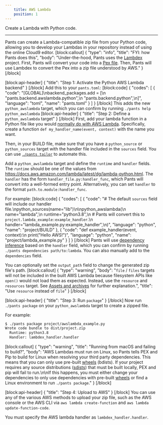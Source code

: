 ```yaml
---
    title: AWS Lambda
    position: 1
---
```


Create a Lambda with Python code.

---

Pants can create a Lambda-compatible zip file from your Python code, allowing you to develop your Lambdas in your repository instead of using the online Cloud9 editor.
[block:callout]
{
  "type": "info",
  "title": "FYI: how Pants does this",
  "body": "Under-the-hood, Pants uses the [Lambdex](https://github.com/pantsbuild/lambdex) project. First, Pants will convert your code into a [Pex file](doc:pex-files). Then, Pants will use Lambdex to convert the Pex into a zip file understood by AWS."
}
[/block]

[block:api-header]
{
  "title": "Step 1: Activate the Python AWS Lambda backend"
}
[/block]
Add this to your `pants.toml`:
[block:code]
{
  "codes": [
    {
      "code": "[GLOBAL]\nbackend_packages.add = [\n  \"pants.backend.awslambda.python\",\n  \"pants.backend.python\",\n]",
      "language": "toml",
      "name": "pants.toml"
    }
  ]
}
[/block]
This adds the new `python_awslambda` target, which you can confirm by running `./pants help python_awslambda`
[block:api-header]
{
  "title": "Step 2: Define a `python_awslambda` target"
}
[/block]
First, add your lambda function in a Python file like you would [normally do with AWS Lambda](https://docs.aws.amazon.com/lambda/latest/dg/python-handler.html). Specifically, create a function `def my_handler_name(event, context)` with the name you want.

Then, in your BUILD file, make sure that you have a `python_source` or `python_sources` target with the handler file included in the `sources` field. You can use [`./pants tailor`](doc:create-initial-build-files) to automate this.

Add a `python_awslambda` target and define the `runtime` and `handler` fields. The `runtime` should be one of the values from https://docs.aws.amazon.com/lambda/latest/dg/lambda-python.html. The `handler` has the form `handler_file.py:handler_func`, which Pants will convert into a well-formed entry point. Alternatively, you can set `handler` to the format `path.to.module:handler_func`.

For example:
[block:code]
{
  "codes": [
    {
      "code": "# The default `sources` field will include our handler file.\npython_sources(name=\"lib\")\n\npython_awslambda(\n    name=\"lambda\",\n    runtime=\"python3.8\",\n    # Pants will convert this to `project.lambda_example:example_handler`.\n    handler=\"lambda_example.py:example_handler\",\n)",
      "language": "python",
      "name": "project/BUILD"
    },
    {
      "code": "def example_handler(event, context):\n    print(\"Hello AWS!\")",
      "language": "python",
      "name": "project/lambda_example.py"
    }
  ]
}
[/block]
Pants will use [dependency inference](doc:targets) based on the `handler` field, which you can confirm by running `./pants dependencies path/to:lambda`. You can also manually add to the `dependencies` field.

You can optionally set the `output_path` field to change the generated zip file's path.
[block:callout]
{
  "type": "warning",
  "body": "`file` / `files` targets will not be included in the built AWS Lambda because filesystem APIs like `open()` would not load them as expected. Instead, use the `resource` and `resources` target. See [Assets and archives](doc:assets) for further explanation.",
  "title": "Use `resource` instead of `file`"
}
[/block]

[block:api-header]
{
  "title": "Step 3: Run `package`"
}
[/block]
Now run `./pants package` on your `python_awslambda` target to create a zipped file. 

For example:

```bash
$ ./pants package project/awslambda_example.py
Wrote code bundle to dist/project.zip
  Runtime: python3.8
  Handler: lambdex_handler.handler
```
[block:callout]
{
  "type": "warning",
  "title": "Running from macOS and failing to build?",
  "body": "AWS Lambdas must run on Linux, so Pants tells PEX and Pip to build for Linux when resolving your third party dependencies. This means that you can only use pre-built [wheels](https://packaging.python.org/glossary/#term-wheel) (bdists). If your project requires any source distributions ([sdists](https://packaging.python.org/glossary/#term-source-distribution-or-sdist)) that must be built locally, PEX and pip will fail to run.\n\nIf this happens, you must either change your dependencies to only use dependencies with pre-built [wheels](https://pythonwheels.com) or find a Linux environment to run `./pants package`."
}
[/block]

[block:api-header]
{
  "title": "Step 4: Upload to AWS"
}
[/block]
You can use any of the various AWS methods to upload your zip file, such as the AWS console or the AWS CLI via `aws lambda create-function` and `aws lambda update-function-code`.

You must specify the AWS lambda handler as `lambdex_handler.handler`.